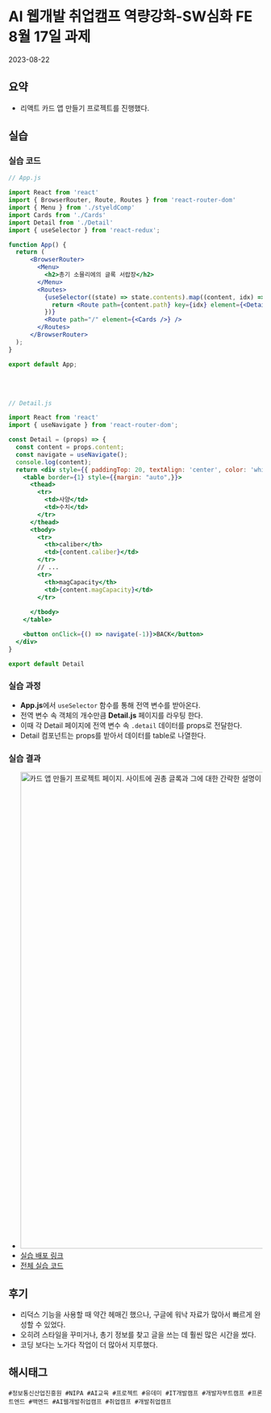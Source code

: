 
# AI 웹개발 취업캠프 역량강화-SW심화 FE 8월 17일 과제
<time>2023-08-22</time>

## 요약
- 리액트 카드 앱 만들기 프로젝트를 진행했다.

## 실습
### 실습 코드
```jsx
// App.js

import React from 'react'
import { BrowserRouter, Route, Routes } from 'react-router-dom'
import { Menu } from './styeldComp'
import Cards from './Cards'
import Detail from './Detail'
import { useSelector } from 'react-redux';

function App() {
  return (
      <BrowserRouter> 
        <Menu>
          <h2>총기 소믈리에의 글록 서랍장</h2>
        </Menu>
        <Routes>
          {useSelector((state) => state.contents).map((content, idx) => {
            return <Route path={content.path} key={idx} element={<Detail content={content.detail} />} />
          })}
          <Route path="/" element={<Cards />} />
        </Routes>
      </BrowserRouter>
  );
}

export default App;
```
<br /><br />
```jsx
// Detail.js

import React from 'react'
import { useNavigate } from 'react-router-dom';

const Detail = (props) => {
  const content = props.content;
  const navigate = useNavigate();
  console.log(content);
  return <div style={{ paddingTop: 20, textAlign: 'center', color: 'white' }}>
    <table border={1} style={{margin: "auto",}}>
      <thead>
        <tr>
          <td>사양</td>
          <td>수치</td>
        </tr>
      </thead>
      <tbody>
        <tr>
          <th>caliber</th>
          <td>{content.caliber}</td>
        </tr>
        // ...
        <tr>
          <th>magCapacity</th>
          <td>{content.magCapacity}</td> 
        </tr>
        
      </tbody>
    </table>

    <button onClick={() => navigate(-1)}>BACK</button>
  </div>
}

export default Detail
```

### 실습 과정
- **App.js**에서 `useSelector` 함수를 통해 전역 변수를 받아온다.
- 전역 변수 속 객체의 개수만큼 **Detail.js** 페이지를 라우팅 한다.
- 이때 각 Detail 페이지에 전역 변수 속 `.detail` 데이터를 props로 전달한다.
- Detail 컴포넌트는 props를 받아서 데이터를 table로 나열한다.

### 실습 결과
- <Image src={img1}
    width="1490"
    height="945"
    alt="카드 앱 만들기 프로젝트 페이지. 사이트에 권총 글록과 그에 대한 간략한 설명이 담긴 카드가 나열되어 있다." />
- [실습 배포 링크](https://seoul-ict-web-base-Card-App.netlify.app)
- [전체 실습 코드](https://github.com/naruteride/Seoul-ICT-Web-Base-Card-App)

## 후기
- 리덕스 기능을 사용할 때 약간 헤매긴 했으나, 구글에 워낙 자료가 많아서 빠르게 완성할 수 있었다.
- 오히려 스타일을 꾸미거나, 총기 정보를 찾고 글을 쓰는 데 훨씬 많은 시간을 썼다.
- 코딩 보다는 노가다 작업이 더 많아서 지루했다.

## 해시태그
    #정보통신산업진흥원 #NIPA #AI교육 #프로젝트 #유데미 #IT개발캠프 #개발자부트캠프 #프론트엔드 #백엔드 #AI웹개발취업캠프 #취업캠프 #개발취업캠프